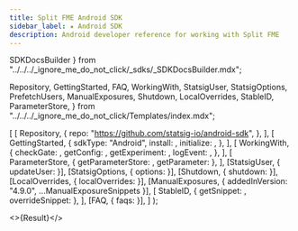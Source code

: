```yaml
---
title: Split FME Android SDK
sidebar_label: ★ Android SDK
description: Android developer reference for working with Split FME
---
```

  SDKDocsBuilder
} from "../../../_ignore_me_do_not_click/_sdks/_SDKDocsBuilder.mdx";

  Repository,
  GettingStarted,
  FAQ,
  WorkingWith,
  StatsigUser,
  StatsigOptions,
  PrefetchUsers,
  ManualExposures,
  Shutdown,
  LocalOverrides,
  StableID,
  ParameterStore,
} from "../../../_ignore_me_do_not_click/Templates/index.mdx";


  [
    [
      Repository,
      {
        repo: "https://github.com/statsig-io/android-sdk",
      },
    ],
    [
      GettingStarted,
      {
        sdkType: "Android",
        install: <Install/>,
        initialize: <Initialize tab="kotlin"/>,
      },
    ],
    [
      WorkingWith,
      {
        checkGate: <CheckGate />,
        getConfig: <GetConfig />,
        getExperiment: <GetExperiment />,
        logEvent: <LogEvent />,
      },
    ],
    [
      ParameterStore,
      { getParameterStore: <GetParameterStore />, getParameter: <GetParameter /> },
    ],
    [StatsigUser, { updateUser: <UpdateUser /> }],
    [StatsigOptions, { options: <Options /> }],
    [Shutdown, { shutdown: <ShutdownSnippet /> }],
    [LocalOverrides, { localOverrides: <LocalOverridesSnippet /> }],
    [ManualExposures, { addedInVersion: "4.9.0", ...ManualExposureSnippets }],
    [
      StableID,
      { getSnippet: <GetStableID />, overrideSnippet: <OverrideStableID /> },
    ],
    [FAQ, { faqs: <MoreFAQs /> }],
  ]
);

<>{Result}</>
